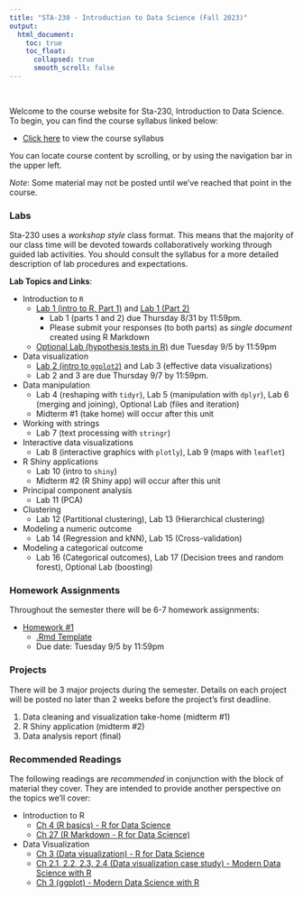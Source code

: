 ```yaml
---
title: "STA-230 - Introduction to Data Science (Fall 2023)"
output:
  html_document:
    toc: true
    toc_float:
      collapsed: true
      smooth_scroll: false
---
```


$~$

Welcome to the course website for Sta-230, Introduction to Data Science. To begin, you can find the course syllabus linked below:

- [Click here](syllabus230f23.html) to view the course syllabus

You can locate course content by scrolling, or by using the navigation bar in the upper left.  

*Note*: Some material may not be posted until we've reached that point in the course.

### Labs

Sta-230 uses a *workshop style* class format. This means that the majority of our class time will be devoted towards collaboratively working through guided lab activities. You should consult the syllabus for a more detailed description of lab procedures and expectations.

**Lab Topics and Links**:

- Introduction to `R`
    - [Lab 1 (intro to R, Part 1)](s230f23/intro.html) and [Lab 1 (Part 2)](s230f23/intro2.html)
        - Lab 1 (parts 1 and 2) due Thursday 8/31 by 11:59pm.
        - Please submit your responses (to both parts) as *single document* created using R Markdown
    - [Optional Lab (hypothesis tests in R)](s230f23/ht.html) due Tuesday 9/5 by 11:59pm
- Data visualization
    - [Lab 2 (intro to `ggplot2`)](s230f23/ggplot.html) and  Lab 3 (effective data visualizations)
    - Lab 2 and 3 are due Thursday 9/7 by 11:59pm.
- Data manipulation
    - Lab 4 (reshaping with `tidyr`), Lab 5 (manipulation with `dplyr`), Lab 6 (merging and joining), Optional Lab (files and iteration)
    - Midterm #1 (take home) will occur after this unit
- Working with strings
    - Lab 7 (text processing with `stringr`)
- Interactive data visualizations
    - Lab 8 (interactive graphics with `plotly`), Lab 9 (maps with `leaflet`)
- R Shiny applications
    - Lab 10 (intro to `shiny`)
    - Midterm #2 (R Shiny app) will occur after this unit
- Principal component analysis
    - Lab 11 (PCA)
- Clustering
    - Lab 12 (Partitional clustering), Lab 13 (Hierarchical clustering)
- Modeling a numeric outcome
    - Lab 14 (Regression and kNN), Lab 15 (Cross-validation)
- Modeling a categorical outcome
    - Lab 16 (Categorical outcomes), Lab 17 (Decision trees and random forest), Optional Lab (boosting)

### Homework Assignments

Throughout the semester there will be 6-7 homework assignments:

- [Homework #1](s230f23/hw1.html)
    - [.Rmd Template](s230f23/hw1.zip)
    - Due date: Tuesday 9/5 by 11:59pm

### Projects

There will be 3 major projects during the semester. Details on each project will be posted no later than 2 weeks before the project's first deadline.

1. Data cleaning and visualization take-home (midterm #1)
2. R Shiny application (midterm #2)
3. Data analysis report (final)

### Recommended Readings

The following readings are *recommended* in conjunction with the block of material they cover. They are intended to provide another perspective on the topics we'll cover:

- Introduction to R
    - [Ch 4 (R basics) - R for Data Science](https://r4ds.had.co.nz/workflow-basics.html)
    - [Ch 27 (R Markdown - R for Data Science)](https://r4ds.had.co.nz/r-markdown.html)
- Data Visualization
    - [Ch 3 (Data visualization) - R for Data Science](https://r4ds.had.co.nz/data-visualisation.html)
    - [Ch 2.1, 2.2, 2.3, 2.4 (Data visualization case study) - Modern Data Science with R](https://mdsr-book.github.io/mdsr2e/ch-vizI.html)
    - [Ch 3 (ggplot) - Modern Data Science with R](https://mdsr-book.github.io/mdsr2e/ch-vizII.html)
    
        

